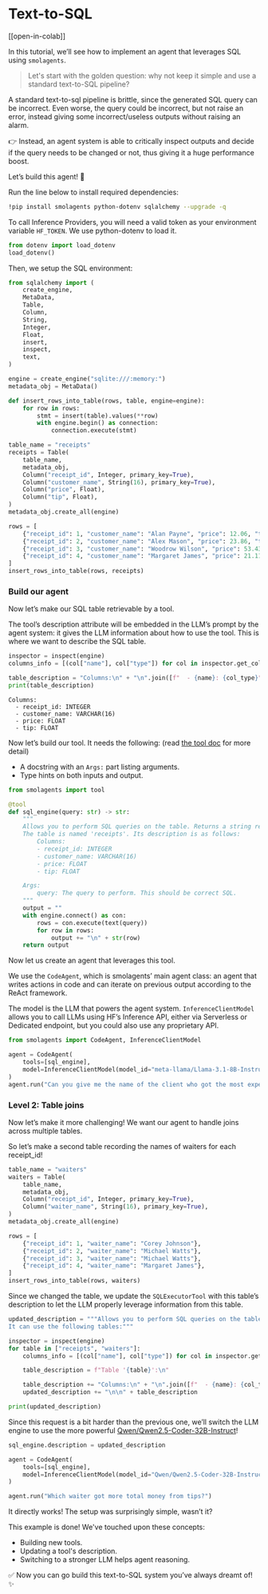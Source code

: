 # Text-to-SQL

[[open-in-colab]]

In this tutorial, we’ll see how to implement an agent that leverages SQL using `smolagents`.

> Let's start with the golden question: why not keep it simple and use a standard text-to-SQL pipeline?

A standard text-to-sql pipeline is brittle, since the generated SQL query can be incorrect. Even worse, the query could be incorrect, but not raise an error, instead giving some incorrect/useless outputs without raising an alarm.

👉 Instead, an agent system is able to critically inspect outputs and decide if the query needs to be changed or not, thus giving it a huge performance boost.

Let’s build this agent! 💪

Run the line below to install required dependencies:
```bash
!pip install smolagents python-dotenv sqlalchemy --upgrade -q
```
To call Inference Providers, you will need a valid token as your environment variable `HF_TOKEN`.
We use python-dotenv to load it.
```py
from dotenv import load_dotenv
load_dotenv()
```

Then, we setup the SQL environment:
```py
from sqlalchemy import (
    create_engine,
    MetaData,
    Table,
    Column,
    String,
    Integer,
    Float,
    insert,
    inspect,
    text,
)

engine = create_engine("sqlite:///:memory:")
metadata_obj = MetaData()

def insert_rows_into_table(rows, table, engine=engine):
    for row in rows:
        stmt = insert(table).values(**row)
        with engine.begin() as connection:
            connection.execute(stmt)

table_name = "receipts"
receipts = Table(
    table_name,
    metadata_obj,
    Column("receipt_id", Integer, primary_key=True),
    Column("customer_name", String(16), primary_key=True),
    Column("price", Float),
    Column("tip", Float),
)
metadata_obj.create_all(engine)

rows = [
    {"receipt_id": 1, "customer_name": "Alan Payne", "price": 12.06, "tip": 1.20},
    {"receipt_id": 2, "customer_name": "Alex Mason", "price": 23.86, "tip": 0.24},
    {"receipt_id": 3, "customer_name": "Woodrow Wilson", "price": 53.43, "tip": 5.43},
    {"receipt_id": 4, "customer_name": "Margaret James", "price": 21.11, "tip": 1.00},
]
insert_rows_into_table(rows, receipts)
```

### Build our agent

Now let’s make our SQL table retrievable by a tool.

The tool’s description attribute will be embedded in the LLM’s prompt by the agent system: it gives the LLM information about how to use the tool. This is where we want to describe the SQL table.

```py
inspector = inspect(engine)
columns_info = [(col["name"], col["type"]) for col in inspector.get_columns("receipts")]

table_description = "Columns:\n" + "\n".join([f"  - {name}: {col_type}" for name, col_type in columns_info])
print(table_description)
```

```text
Columns:
  - receipt_id: INTEGER
  - customer_name: VARCHAR(16)
  - price: FLOAT
  - tip: FLOAT
```

Now let’s build our tool. It needs the following: (read [the tool doc](../tutorials/tools) for more detail)
- A docstring with an `Args:` part listing arguments.
- Type hints on both inputs and output.

```py
from smolagents import tool

@tool
def sql_engine(query: str) -> str:
    """
    Allows you to perform SQL queries on the table. Returns a string representation of the result.
    The table is named 'receipts'. Its description is as follows:
        Columns:
        - receipt_id: INTEGER
        - customer_name: VARCHAR(16)
        - price: FLOAT
        - tip: FLOAT

    Args:
        query: The query to perform. This should be correct SQL.
    """
    output = ""
    with engine.connect() as con:
        rows = con.execute(text(query))
        for row in rows:
            output += "\n" + str(row)
    return output
```

Now let us create an agent that leverages this tool.

We use the `CodeAgent`, which is smolagents’ main agent class: an agent that writes actions in code and can iterate on previous output according to the ReAct framework.

The model is the LLM that powers the agent system. `InferenceClientModel` allows you to call LLMs using HF’s Inference API, either via Serverless or Dedicated endpoint, but you could also use any proprietary API.

```py
from smolagents import CodeAgent, InferenceClientModel

agent = CodeAgent(
    tools=[sql_engine],
    model=InferenceClientModel(model_id="meta-llama/Llama-3.1-8B-Instruct"),
)
agent.run("Can you give me the name of the client who got the most expensive receipt?")
```

### Level 2: Table joins

Now let’s make it more challenging! We want our agent to handle joins across multiple tables.

So let’s make a second table recording the names of waiters for each receipt_id!

```py
table_name = "waiters"
waiters = Table(
    table_name,
    metadata_obj,
    Column("receipt_id", Integer, primary_key=True),
    Column("waiter_name", String(16), primary_key=True),
)
metadata_obj.create_all(engine)

rows = [
    {"receipt_id": 1, "waiter_name": "Corey Johnson"},
    {"receipt_id": 2, "waiter_name": "Michael Watts"},
    {"receipt_id": 3, "waiter_name": "Michael Watts"},
    {"receipt_id": 4, "waiter_name": "Margaret James"},
]
insert_rows_into_table(rows, waiters)
```
Since we changed the table, we update the `SQLExecutorTool` with this table’s description to let the LLM properly leverage information from this table.

```py
updated_description = """Allows you to perform SQL queries on the table. Beware that this tool's output is a string representation of the execution output.
It can use the following tables:"""

inspector = inspect(engine)
for table in ["receipts", "waiters"]:
    columns_info = [(col["name"], col["type"]) for col in inspector.get_columns(table)]

    table_description = f"Table '{table}':\n"

    table_description += "Columns:\n" + "\n".join([f"  - {name}: {col_type}" for name, col_type in columns_info])
    updated_description += "\n\n" + table_description

print(updated_description)
```
Since this request is a bit harder than the previous one, we’ll switch the LLM engine to use the more powerful [Qwen/Qwen2.5-Coder-32B-Instruct](https://huggingface.co/Qwen/Qwen2.5-Coder-32B-Instruct)!

```py
sql_engine.description = updated_description

agent = CodeAgent(
    tools=[sql_engine],
    model=InferenceClientModel(model_id="Qwen/Qwen2.5-Coder-32B-Instruct"),
)

agent.run("Which waiter got more total money from tips?")
```
It directly works! The setup was surprisingly simple, wasn’t it?

This example is done! We've touched upon these concepts:
- Building new tools.
- Updating a tool's description.
- Switching to a stronger LLM helps agent reasoning.

✅ Now you can go build this text-to-SQL system you’ve always dreamt of! ✨
